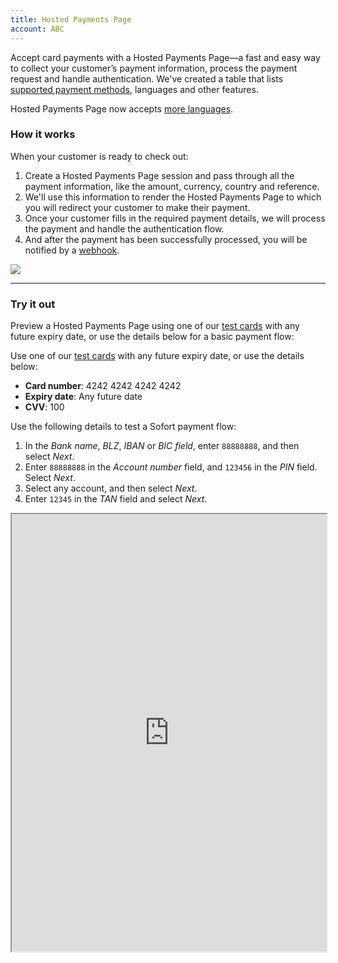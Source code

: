 ```yaml
---
title: Hosted Payments Page
account: ABC
---
```


Accept card payments with a Hosted Payments Page—a fast and easy way to collect your customer’s payment information, process the payment request and handle authentication. We've created a table that lists [supported payment methods](https://docs.checkout.com/integrate/product-support), languages and other features.

<TipBox variant="info">

Hosted Payments Page now accepts [more languages](https://docs.checkout.com/integrate/product-support).

</TipBox>

### How it works

When your customer is ready to check out:

1. Create a Hosted Payments Page session and pass through all the payment information, like the amount, currency, country and reference.
2. We'll use this information to render the Hosted Payments Page to which you will redirect your customer to make their payment.
3. Once your customer fills in the required payment details, we will process the payment and handle the authentication flow.
4. And after the payment has been successfully processed, you will be notified by a [webhook](https://docs.checkout.com/reporting-and-insights/webhooks).

<img src="/docs/Integrate/Hosted Payments/Hosted+Payments+page.png" withFullscreenPreview />

---

### Try it out

Preview a Hosted Payments Page using one of our [test cards](https://docs.checkout.com/testing/test-card-numbers) with any future expiry date, or use the details below for a basic payment flow:

<tabs>
<tab title="Card">
<Box horizontal="sm">

Use one of our [test cards](https://docs.checkout.com/testing/test-card-numbers) with any future expiry date, or use the details below:

- **Card number**: 4242 4242 4242 4242
- **Expiry date**: Any future date
- **CVV**: 100

</Box>
</tab>

<tab title="Sofort">
<Box horizontal="sm">

Use the following details to test a Sofort payment flow:

1. In the _Bank name_, _BLZ_, _IBAN_ or _BIC field_, enter `88888888`, and then select _Next_.
2. Enter `88888888` in the _Account number_ field, and `123456` in the _PIN_ field. Select _Next_.
3. Select any account, and then select _Next_.
4. Enter `12345` in the _TAN_ field and select _Next_.

</Box>
</tab>
</tabs>

<Iframe src="https://pay.sandbox.checkout.com/examples/docs-example/" height="700" width="100%" />

---

## Get started

### Step 1: Register to use Hosted Payments Pages

To get started with our Hosted Payments Page, contact your Solutions Engineer or [integration@checkout.com](mailto:integration@checkout.com).

<TipBox variant="success">

If you haven't already, [create a free test account now](https://www.checkout.com/get-test-account). This will give you access to the [Hub](https://hub.checkout.com/login), where you'll find your `secret_key` and `public_key`, which you'll need to make requests to our API.

</TipBox>

### Step 2: Create a Hosted Payments Page session

To get started with our Hosted Payments Page, contact your Solutions Engineer or [integration@checkout.com](mailto:integration@checkout.com).

<TipBox variant="info" title="Sessions expire">

Hosted Payments Page sessions expire after 30 minutes.

</TipBox>

To create a Hosted Payments Page on which your customers can make their payment, use the endpoint below.

### The request

For the full specification, see our [API reference](https://api-reference.checkout.com/#tag/Hosted-Payments-Page).

#### Endpoints

<tabs>
<tab title="Live">
<LineCodeWrapper type="post">

`https://api.checkout.com/payments`

</LineCodeWrapper>
</tab>
<tab title="Sandbox">
<LineCodeWrapper type="post">

`https://api.sandbox.checkout.com/payments`

</LineCodeWrapper>
</tab>
</tabs>

<TipBox variant="warning" title="Testing">

http://localhost/ can only be used for the URL fields during testing and will not work in production.

</TipBox>

<Accordion title="Parameters for supported payment methods">

<Table>
<TableHead headers={['Payment method', 'billing.address.country', 'currency', 'reference']} />
<TableBody>
<TableRow>
<TableCell>

KNET

</TableCell>
<TableCell>

`KW` - Kuwait

</TableCell>
<TableCell>

`KWD`

</TableCell>
<TableCell>

<StatusTag type="optional" />

</TableCell>
</TableRow>
<TableRow>
<TableCell>

Mada

</TableCell>
<TableCell>

`SA` - Saudi Arabia

</TableCell>
<TableCell>

`SAR`

</TableCell>
<TableCell>

<StatusTag type="optional" />

</TableCell>
</TableRow>
<TableRow>
<TableCell>

PayPal

</TableCell>
<TableCell>

Any supported

</TableCell>
<TableCell>

Any supported

</TableCell>
<TableCell>

<StatusTag type="required" />

</TableCell>
</TableRow>
<TableRow>
<TableCell>

Sofort

</TableCell>
<TableCell>

`AT` - Austria

`BE` - Belgium

`DE` - Germany

`IT` - Italy

`NL` - Netherlands

`ES` - Spain

</TableCell>
<TableCell>

EUR

</TableCell>
<TableCell>

<StatusTag type="optional" />

</TableCell>
</TableRow>

</TableBody>
</Table>

</Accordion>

#### Request examples

<tabs>
<tab title="Card">

```json withBorder=false
{
  "amount": 1000,
  "currency": "GBP",
  "reference": "ORD-123A",
  "billing": {
    "address": {
      "country": "GB"
    }
  },
  "customer": {
    "name": "Jack Napier",
    "email": "jokershere@gmail.com"
  },
  "success_url": "https://example.com/payments/success",
  "failure_url": "https://example.com/payments/failure",
  "cancel_url": "https://example.com/payments/checkout"
}
```

</tab>
<tab title="KNET">

```json withBorder=false
{
  "amount": 1000,
  "currency": "KWD",
  "reference": "ORD-123A",
  "billing": {
    "address": {
      "country": "KW"
    }
  },
  "customer": {
    "name": "Jack Napier",
    "email": "jokershere@gmail.com"
  },
  "success_url": "https://example.com/payments/success",
  "failure_url": "https://example.com/payments/failure",
  "cancel_url": "https://example.com/payments/checkout"
}
```

</tab>
<tab title="Mada">

```json withBorder=false
{
  "amount": 1000,
  "currency": "SAR",
  "reference": "ORD-123A",
  "billing": {
    "address": {
      "country": "SA"
    }
  },
  "customer": {
    "name": "Jack Napier",
    "email": "jokershere@gmail.com"
  },
  "success_url": "https://example.com/payments/success",
  "failure_url": "https://example.com/payments/failure",
  "cancel_url": "https://example.com/payments/checkout"
}
```

</tab>
<tab title="Sofort">

```json withBorder=false
{
  "amount": 1000,
  "currency": "EUR",
  "reference": "ORD-123A",
  "billing": {
    "address": {
      "country": "BE"
    }
  },
  "customer": {
    "name": "Jack Napier",
    "email": "jokershere@gmail.com"
  },
  "success_url": "https://example.com/payments/success",
  "failure_url": "https://example.com/payments/failure",
  "cancel_url": "https://example.com/payments/checkout"
}
```

</tab>
</tabs>

### The response

The response will include the `redirect` link to which you should redirect your customer to finalize the payment.

#### Response example

```json
{
  "reference": "ORD-123A",
  "_links": {
    "redirect": {
      "href": "https://pay.sandbox.checkout.com/page/xGQBg0AXl3cM"
    }
  }
}
```

---

### Step 3: Redirect your customer

Redirect the customer to the `\_links.redirect` URL you received in the response above, using either a server-side or client-side call.

<tabs>
<tab title="Server-side redirect">

```json withBorder=false
res.redirect(hostedPaymentsResponse._links.redirect.href);
```

</tab>
<tab title="Client-side redirect">

```json withBorder=false
window.location.href(hostedPaymentsResponse._links.redirect.href);
```

</tab>
</tabs>

### Step 4: Confirm the payment status

When your customer completes the payment, they will be redirected to the `success_url`. The `session ID` or `payment ID` is provided in the query parameter included in the redirect URL. It should look something either of the links below:

- `http://example.com/success?cko-session-id=sid_ubfj2q76miwundwlk72vxt2i7`
- `http://example.com/success?cko-payment-id=pay_mbabizu24mvu3mela5njyhpit4`

You can set up [webhooks](https://docs.checkout.com/reporting-and-insights/webhooks) to be notified when the payment has been approved to continue the sales fulfilment flow.

---

## Next steps

- Learn how to [refund](https://docs.checkout.com/payments/manage-payments/refund-a-payment) a payment, [and more](https://docs.checkout.com/payments/manage-payments).
- [Set up webhooks](https://docs.checkout.com/reporting-and-insights/webhooks) to be notified about the status of payments.

